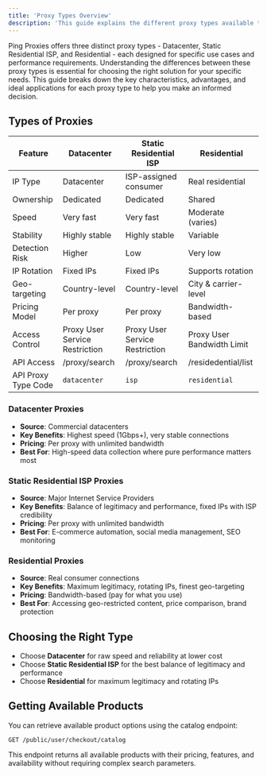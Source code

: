 ```yaml
---
title: 'Proxy Types Overview'
description: 'This guide explains the different proxy types available through Ping Proxies, helping you choose the right option for your needs.'
---
```


Ping Proxies offers three distinct proxy types - Datacenter, Static Residential ISP, and Residential - each designed for specific use cases and performance requirements. Understanding the differences between these proxy types is essential for choosing the right solution for your specific needs. This guide breaks down the key characteristics, advantages, and ideal applications for each proxy type to help you make an informed decision.

## Types of Proxies

| Feature | Datacenter | Static Residential ISP | Residential |
|---------|------------|------------------------|-------------|
| IP Type | Datacenter | ISP-assigned consumer | Real residential |
| Ownership | Dedicated | Dedicated | Shared |
| Speed | Very fast | Very fast | Moderate (varies) |
| Stability | Highly stable | Highly stable | Variable |
| Detection Risk | Higher | Low | Very low |
| IP Rotation | Fixed IPs | Fixed IPs | Supports rotation |
| Geo-targeting | Country-level | Country-level | City & carrier-level |
| Pricing Model | Per proxy | Per proxy | Bandwidth-based |
| Access Control | Proxy User Service Restriction | Proxy User Service Restriction | Proxy User Bandwidth Limit |
| API Access | /proxy/search | /proxy/search | /residedential/list |
| API Proxy Type Code | `datacenter` | `isp` | `residential` |

### Datacenter Proxies
- **Source**: Commercial datacenters
- **Key Benefits**: Highest speed (1Gbps+), very stable connections
- **Pricing**: Per proxy with unlimited bandwidth
- **Best For**: High-speed data collection where pure performance matters most

### Static Residential ISP Proxies
- **Source**: Major Internet Service Providers
- **Key Benefits**: Balance of legitimacy and performance, fixed IPs with ISP credibility
- **Pricing**: Per proxy with unlimited bandwidth
- **Best For**: E-commerce automation, social media management, SEO monitoring

### Residential Proxies
- **Source**: Real consumer connections
- **Key Benefits**: Maximum legitimacy, rotating IPs, finest geo-targeting
- **Pricing**: Bandwidth-based (pay for what you use)
- **Best For**: Accessing geo-restricted content, price comparison, brand protection

## Choosing the Right Type

- Choose **Datacenter** for raw speed and reliability at lower cost
- Choose **Static Residential ISP** for the best balance of legitimacy and performance
- Choose **Residential** for maximum legitimacy and rotating IPs

## Getting Available Products

You can retrieve available product options using the catalog endpoint:

```
GET /public/user/checkout/catalog
```

This endpoint returns all available products with their pricing, features, and availability without requiring complex search parameters.